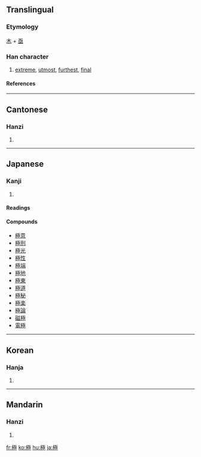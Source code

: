 {{see|极}}

==Translingual==
===Etymology===
[[木]] + [[亟]]
===Han character===
{{Han char|rn=75|rad=木|as=09|sn=13|four=4191<sub>4</sub>|canj=木一水一 (DMEM), 木弓水一 (DNEM)}}
# [[extreme]], [[utmost]], [[furthest]], [[final]]
====References====
{{Han ref|kx=0542.020|dkj=15181|dj=0929.070|hdz=21240.100|uh=6975|ud=26997|bh=B7A5|bd=47013}}

----
==Cantonese==
===Hanzi===
{{yue-hanzi|jyut=|y=gik6}}
# {{defn|Cantonese}}

----
==Japanese==
===Kanji===
{{ja-kanji|grade=|rs=木09}}
# {{defn|Japanese}} 
====Readings====
{{ja-readings|on=[[ごく]] (goku), [[きょく]] (kyoku), [[ごき]] (goki)|kun=[[きわめる]] (kiwameru), [[むね]] (mune), [[きわまる]] (kiwamaru)}}

====Compounds====
*[[極意]]
*[[極刑]]
*[[極光]]
*[[極性]]
*[[極端]]
*[[極地]]
*[[極東]]
*[[極道]]
*[[極秘]]
*[[極楽]]
*[[極論]]
*[[磁極]]
*[[電極]]

----
==Korean==
===Hanja===
{{ko-hanja|hangeul=극|eumhun=|rv=geuk|mr=kŭk|y=kuk}}
# {{defn|Korean}}

----
==Mandarin==
===Hanzi===
{{cmn-hanzi|sim=极|pin=[[jí]] (ji2)|wg=chi<sup>2</sup>}}
# {{defn|Mandarin}}

[[fr:極]]
[[ko:極]]
[[hu:極]]
[[ja:極]]